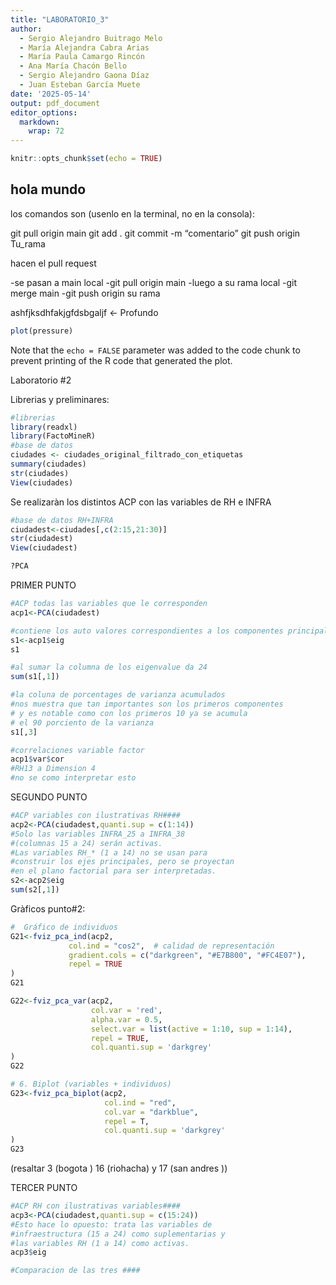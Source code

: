 ```yaml
---
title: "LABORATORIO_3"
author:
  - Sergio Alejandro Buitrago Melo
  - María Alejandra Cabra Arias
  - María Paula Camargo Rincón
  - Ana María Chacón Bello
  - Sergio Alejandro Gaona Díaz
  - Juan Esteban García Muete
date: '2025-05-14'
output: pdf_document
editor_options: 
  markdown: 
    wrap: 72
---
```


```r
knitr::opts_chunk$set(echo = TRUE)
```

## hola mundo

los comandos son (usenlo en la terminal, no en la consola):

git pull origin main git add . git commit -m "comentario" git push
origin Tu_rama

hacen el pull request

-se pasan a main local -git pull origin main -luego a su rama local -git
merge main -git push origin su rama

ashfjksdhfakjgfdsbgaljf \<- Profundo

```r
plot(pressure)
```

Note that the `echo = FALSE` parameter was added to the code chunk to
prevent printing of the R code that generated the plot.

Laboratorio #2

Librerias y preliminares:

```r
#librerias
library(readxl)
library(FactoMineR)
#base de datos
ciudades <- ciudades_original_filtrado_con_etiquetas
summary(ciudades)
str(ciudades)
View(ciudades)
```

Se realizaràn los distintos ACP con las variables de RH e INFRA

```r
#base de datos RH+INFRA
ciudadest<-ciudades[,c(2:15,21:30)]
str(ciudadest)
View(ciudadest)

?PCA
```

PRIMER PUNTO

```r
#ACP todas las variables que le corresponden
acp1<-PCA(ciudadest)

#contiene los auto valores correspondientes a los componentes principales
s1<-acp1$eig
s1

#al sumar la columna de los eigenvalue da 24
sum(s1[,1])

#la coluna de porcentages de varianza acumulados
#nos muestra que tan importantes son los primeros componentes
# y es notable como con los primeros 10 ya se acumula
# el 90 porciento de la varianza
s1[,3]

#correlaciones variable factor
acp1$var$cor
#RH13 a Dimension 4
#no se como interpretar esto

```

SEGUNDO PUNTO

```r


#ACP variables con ilustrativas RH####
acp2<-PCA(ciudadest,quanti.sup = c(1:14))
#Solo las variables INFRA_25 a INFRA_38
#(columnas 15 a 24) serán activas.
#Las variables RH_* (1 a 14) no se usan para
#construir los ejes principales, pero se proyectan
#en el plano factorial para ser interpretadas.
s2<-acp2$eig
sum(s2[,1])
```

Gràficos punto#2:

```r

#  Gráfico de individuos 
G21<-fviz_pca_ind(acp2,
             col.ind = "cos2",  # calidad de representación
             gradient.cols = c("darkgreen", "#E7B800", "#FC4E07"),
             repel = TRUE
)
G21
```

```r

G22<-fviz_pca_var(acp2,
                  col.var = 'red',
                  alpha.var = 0.5,
                  select.var = list(active = 1:10, sup = 1:14),
                  repel = TRUE,
                  col.quanti.sup = 'darkgrey'
)
G22
```

```r


# 6. Biplot (variables + individuos)
G23<-fviz_pca_biplot(acp2,
                     col.ind = "red",
                     col.var = "darkblue",
                     repel = T,
                     col.quanti.sup = 'darkgrey'
)
G23
```

(resaltar 3 (bogota ) 16 (riohacha) y 17 (san andres ))

TERCER PUNTO

```r
#ACP RH con ilustrativas variables####
acp3<-PCA(ciudadest,quanti.sup = c(15:24))
#Esto hace lo opuesto: trata las variables de
#infraestructura (15 a 24) como suplementarias y
#las variables RH (1 a 14) como activas.
acp3$eig

#Comparacion de las tres ####

```
